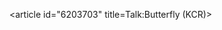 <article id="6203703" title=Talk:Butterfly (KCR)>
	<talkpage id="6203703" title="Talk:Butterfly (KCR)">
{{TrainsWikiProject|Stations=yes|Imageneeded=yes|class=redirect}}
{{oldafdfull|date= [[2007-01-17]] |result= '''no consensus for delete''' |votepage= Affluence (KCR)}}
	</talkpage>
</article>